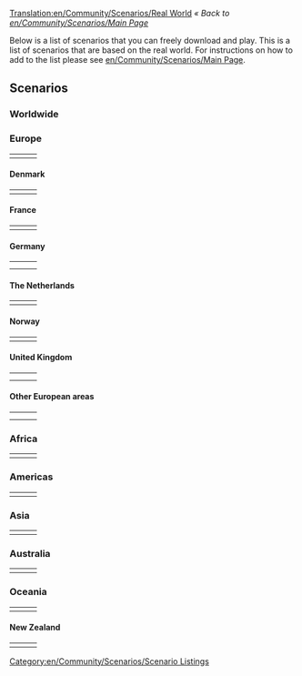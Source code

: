 [[Translation:en/Community/Scenarios/Real World]]
''« Back to [[en/Community/Scenarios/Main Page]]''

Below is a list of scenarios that you can freely download and play. This is a list of scenarios that are based on the real world. For instructions on how to add to the list please see [[en/Community/Scenarios/Main Page]].

==Scenarios==

=== Worldwide ===

{{Page:en/Community/Scenarios/CarstsWorldScenario}}

=== Europe ===

{|
|- valign="top"
|style="border:none;background:white"|
{{Page:en/Community/Scenarios/Europe}}

|style="border:none;background:white"|
{{Page:en/Europe 1960}}

|style="border:none;background:white"|
<!-- {{ ... }} -->

|}

==== Denmark ====

{|
|- valign="top"
|style="border:none;background:white"|
{{Page:en/Community/Scenarios/Denmark}}

|style="border:none;background:white"|
{{Page:en/Community/Scenarios/Oresund}}
<!-- {{scenario:&Ouml;resund, Denmark,Sweden}} -->

|style="border:none;background:white"|
<!-- {{ ... }} -->

|}

==== France ====

{|
|- valign="top"
|style="border:none;background:white"|
{{Page:en/France}}

|style="border:none;background:white"|
{{Page:en/Jungle Urbaine (Paris)}}

|style="border:none;background:white"|
{{Page:en/Community/Scenarios/South West France}}

|}

==== Germany ====

{|
|- valign="top"
|style="border:none;background:white"|
{{Page:en/Community/Scenarios/German Reunification}}

|style="border:none;background:white"|
{{Page:en/Karlsruhe}}

|style="border:none;background:white"|
{{Page:en/Oberbayern}}

|- valign="top"
|style="border:none;background:white"|
{{Page:en/Süd-Rheinland-Pfalz & Saarland}}

|style="border:none;background:white"|
<!-- {{ ... }} -->

|style="border:none;background:white"|
<!-- {{ ... }} -->

|}

==== The Netherlands ====

{|
|- valign="top"
|style="border:none;background:white"|
{{Page:en/Community/Scenarios/Flevoland}} 

|style="border:none;background:white"|
{{Page:en/Community/Scenarios/The Netherlands}}

|style="border:none;background:white"|
{{Page:en/The Netherlands detailed}}

|}

==== Norway ====

{|
|- valign="top"
|style="border:none;background:white"|
{{Page:en/Bergen}}

|style="border:none;background:white"|
{{Page:en/Svalbard}} 

|style="border:none;background:white"|
<!-- {{ ... }} -->

|}

==== United Kingdom ====

{|
|- valign="top"
|style="border:none;background:white"|
{{Page:en/Community/Scenarios/North England}}

|style="border:none;background:white"|
{{Page:en/Community/Scenarios/North-West Europe}}

|style="border:none;background:white"|
{{Page:en/Community/Scenarios/Northumberland, England}} 

|- valign="top"
|style="border:none;background:white"|
{{Page:en/Community/Scenarios/South Yorkshire}} 

|style="border:none;background:white"|
{{Page:en/Community/Scenarios/United Kingdom}}

|style="border:none;background:white"|
<!-- {{ ... }} -->

|}

==== Other European areas ====

{|
|- valign="top"
|style="border:none;background:white"|
{{Page:en/Basque Country}} <!-- mainly Spain -->

|style="border:none;background:white"|
{{Page:en/Community/Scenarios/Iceland}}

|style="border:none;background:white"|
{{Page:en/Community/Scenarios/Italy}}

|- valign="top"
|style="border:none;background:white"|
{{Page:en/Community/Scenarios/Latvia}}

|style="border:none;background:white"|
{{Page:en/Community/Scenarios/Malta}}

|style="border:none;background:white"|
<!-- {{ ... }} -->

|}

=== Africa ===

{|
|- valign="top"
|style="border:none;background:white"|
{{Page:en/Community/Scenarios/Alexander to Karthoum}}

|style="border:none;background:white"|
<!-- {{ ... }} -->

|style="border:none;background:white"|
<!-- {{ ... }} -->

|}

=== Americas ===

{|
|- valign="top"
|style="border:none;background:white"|
{{Page:en/Community/Scenarios/Cuba}}

|style="border:none;background:white"|
{{Page:en/Community/Scenarios/Florida}}

|style="border:none;background:white"|
{{Page:en/Community/Scenarios/Jamaica}}

|}

=== Asia ===

{|
|- valign="top"
|style="border:none;background:white"|
{{Page:en/Malaysia}}

|style="border:none;background:white"|
<!-- {{ ... }} -->

|style="border:none;background:white"|
<!-- {{ ... }} -->

|}

=== Australia ===

{|
|- valign="top"
|style="border:none;background:white"|
{{Page:en/Community/Scenarios/Australia Flat}}

|style="border:none;background:white"|
{{Page:en/Community/Scenarios/SE Australia}} 

|style="border:none;background:white"|
{{Page:en/Community/Scenarios/Tasmania}}

|}

=== Oceania ===

{|
|- valign="top"
|style="border:none;background:white"|
{{Page:en/Wake Island}}

|style="border:none;background:white"|
<!-- {{ ... }} -->

|style="border:none;background:white"|
<!-- {{ ... }} -->

|}

==== New Zealand ====

{|
|- valign="top"
|style="border:none;background:white"|
{{Page:en/Community/Scenarios/Chatham Islands}}

|style="border:none;background:white"|
{{Page:en/Community/Scenarios/New Zealand North Island}}

|style="border:none;background:white"|
{{Page:en/Community/Scenarios/New Zealand South Island arctic}} 

|}

[[Category:en/Community/Scenarios/Scenario Listings]]